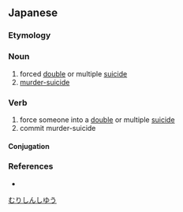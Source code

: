 ==Japanese==
{{ja-kanjitab|む|り|しん|ちゅう|k4=じゅう|yomi=on}}

===Etymology===
{{compound|無理|心中|t1=forced|t2=double suicide|lang=ja|sort=むりしんしゆう}}

===Noun===
{{ja-noun|むりしんじゅう}}
# forced [[double]] or multiple [[suicide]]
# [[murder-suicide]]

===Verb===
{{ja-verb-suru|むりしんじゅう}}

# force someone into a [[double]] or multiple [[suicide]]
# commit murder-suicide

====Conjugation====
{{ja-suru|むりしんじゅう}}

===References===
* {{R:Meikyo}}

[[Category:ja:Death|むりしんしゆう]]